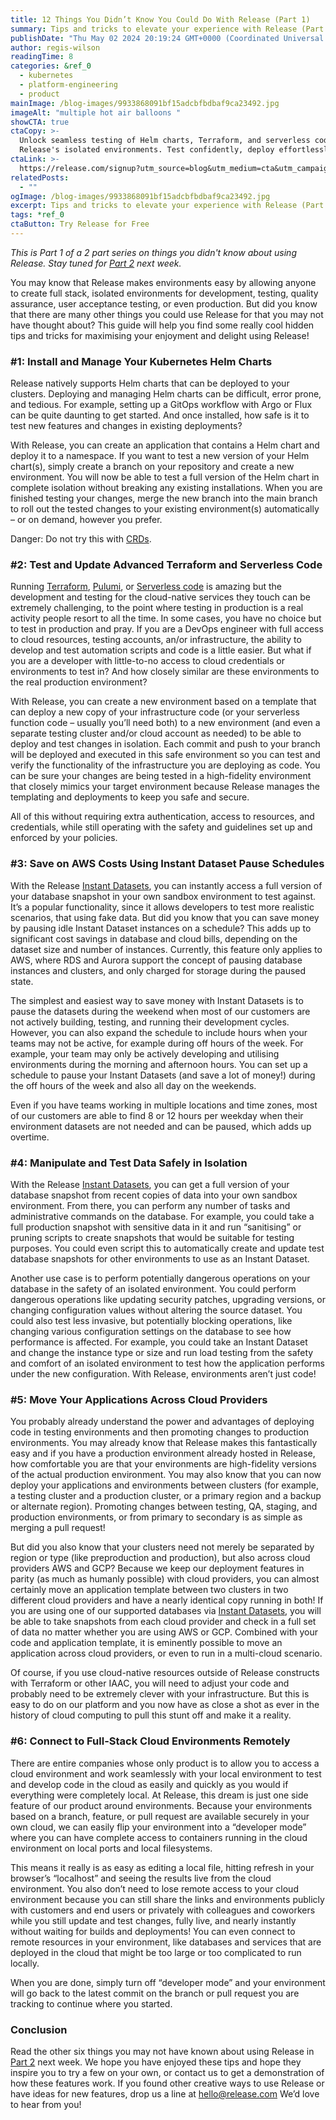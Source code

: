 ```yaml
---
title: 12 Things You Didn’t Know You Could Do With Release (Part 1)
summary: Tips and tricks to elevate your experience with Release (Part 1)
publishDate: "Thu May 02 2024 20:19:24 GMT+0000 (Coordinated Universal Time)"
author: regis-wilson
readingTime: 8
categories: &ref_0
  - kubernetes
  - platform-engineering
  - product
mainImage: /blog-images/9933868091bf15adcbfbdbaf9ca23492.jpg
imageAlt: "multiple hot air balloons "
showCTA: true
ctaCopy: >-
  Unlock seamless testing of Helm charts, Terraform, and serverless code with
  Release's isolated environments. Test confidently, deploy effortlessly.
ctaLink: >-
  https://release.com/signup?utm_source=blog&utm_medium=cta&utm_campaign=blog-cta&utm_content=12-things-you-didnt-know-you-could-do-with-release-part-1
relatedPosts:
  - ""
ogImage: /blog-images/9933868091bf15adcbfbdbaf9ca23492.jpg
excerpt: Tips and tricks to elevate your experience with Release (Part 1)
tags: *ref_0
ctaButton: Try Release for Free
---
```


‍*This is Part 1 of a 2 part series on things you didn't know about using Release. Stay tuned for* [_Part 2_](https://release.com/blog/12-things-you-didnt-know-you-could-do-with-release-part-2) _next week._

You may know that Release makes environments easy by allowing anyone to create full stack, isolated environments for development, testing, quality assurance, user acceptance testing, or even production. But did you know that there are many other things you could use Release for that you may not have thought about? This guide will help you find some really cool hidden tips and tricks for maximising your enjoyment and delight using Release!

### #1: Install and Manage Your Kubernetes Helm Charts

Release natively supports Helm charts that can be deployed to your clusters. Deploying and managing Helm charts can be difficult, error prone, and tedious. For example, setting up a GitOps workflow with Argo or Flux can be quite daunting to get started. And once installed, how safe is it to test new features and changes in existing deployments?

With Release, you can create an application that contains a Helm chart and deploy it to a namespace. If you want to test a new version of your Helm chart(s), simply create a branch on your repository and create a new environment. You will now be able to test a full version of the Helm chart in complete isolation without breaking any existing installations. When you are finished testing your changes, merge the new branch into the main branch to roll out the tested changes to your existing environment(s) automatically – or on demand, however you prefer.

Danger: Do not try this with [CRDs](https://hackmd.io/@carvel/rJKraqlDD).

### #2: Test and Update Advanced Terraform and Serverless Code

Running [Terraform](https://www.terraform.io/), [Pulumi](https://www.pulumi.com/), or [Serverless code](https://en.wikipedia.org/wiki/Serverless_computing) is amazing but the development and testing for the cloud-native services they touch can be extremely challenging, to the point where testing in production is a real activity people resort to all the time. In some cases, you have no choice but to test in production and pray. If you are a DevOps engineer with full access to cloud resources, testing accounts, an/or infrastructure, the ability to develop and test automation scripts and code is a little easier. But what if you are a developer with little-to-no access to cloud credentials or environments to test in? And how closely similar are these environments to the real production environment?

With Release, you can create a new environment based on a template that can deploy a new copy of your infrastructure code (or your serverless function code – usually you’ll need both) to a new environment (and even a separate testing cluster and/or cloud account as needed) to be able to deploy and test changes in isolation. Each commit and push to your branch will be deployed and executed in this safe environment so you can test and verify the functionality of the infrastructure you are deploying as code. You can be sure your changes are being tested in a high-fidelity environment that closely mimics your target environment because Release manages the templating and deployments to keep you safe and secure.

All of this without requiring extra authentication, access to resources, and credentials, while still operating with the safety and guidelines set up and enforced by your policies.

### #3: Save on AWS Costs Using Instant Dataset Pause Schedules

With the Release [Instant Datasets](https://docs.release.com/reference-documentation/instant-datasets-aws), you can instantly access a full version of your database snapshot in your own sandbox environment to test against. It’s a popular functionality, since it allows developers to test more realistic scenarios, that using fake data. But did you know that you can save money by pausing idle Instant Dataset instances on a schedule? This adds up to significant cost savings in database and cloud bills, depending on the dataset size and number of instances. Currently, this feature only applies to AWS, where RDS and Aurora support the concept of pausing database instances and clusters, and only charged for storage during the paused state.

The simplest and easiest way to save money with Instant Datasets is to pause the datasets during the weekend when most of our customers are not actively building, testing, and running their development cycles. However, you can also expand the schedule to include hours when your teams may not be active, for example during off hours of the week. For example, your team may only be actively developing and utilising environments during the morning and afternoon hours. You can set up a schedule to pause your Instant Datasets (and save a lot of money!) during the off hours of the week and also all day on the weekends.

Even if you have teams working in multiple locations and time zones, most of our customers are able to find 8 or 12 hours per weekday when their environment datasets are not needed and can be paused, which adds up overtime.

### #4: Manipulate and Test Data Safely in Isolation

With the Release [Instant Datasets](https://docs.release.com/reference-documentation/instant-datasets-aws), you can get a full version of your database snapshot from recent copies of data into your own sandbox environment. From there, you can perform any number of tasks and administrative commands on the database. For example, you could take a full production snapshot with sensitive data in it and run “sanitising” or pruning scripts to create snapshots that would be suitable for testing purposes. You could even script this to automatically create and update test database snapshots for other environments to use as an Instant Dataset.

Another use case is to perform potentially dangerous operations on your database in the safety of an isolated environment. You could perform dangerous operations like updating security patches, upgrading versions, or changing configuration values without altering the source dataset. You could also test less invasive, but potentially blocking operations, like changing various configuration settings on the database to see how performance is affected. For example, you could take an Instant Dataset and change the instance type or size and run load testing from the safety and comfort of an isolated environment to test how the application performs under the new configuration. With Release, environments aren’t just code!

### #5: Move Your Applications Across Cloud Providers

You probably already understand the power and advantages of deploying code in testing environments and then promoting changes to production environments. You may already know that Release makes this fantastically easy and if you have a production environment already hosted in Release, how comfortable you are that your environments are high-fidelity versions of the actual production environment. You may also know that you can now deploy your applications and environments between clusters (for example, a testing cluster and a production cluster, or a primary region and a backup or alternate region). Promoting changes between testing, QA, staging, and production environments, or from primary to secondary is as simple as merging a pull request!

But did you also know that your clusters need not merely be separated by region or type (like preproduction and production), but also across cloud providers AWS and GCP? Because we keep our deployment features in parity (as much as humanly possible) with cloud providers, you can almost certainly move an application template between two clusters in two different cloud providers and have a nearly identical copy running in both! If you are using one of our supported databases via [Instant Datasets](https://docs.release.com/reference-documentation/instant-datasets-aws), you will be able to take snapshots from each cloud provider and check in a full set of data no matter whether you are using AWS or GCP. Combined with your code and application template, it is eminently possible to move an application across cloud providers, or even to run in a multi-cloud scenario.

Of course, if you use cloud-native resources outside of Release constructs with Terraform or other IAAC, you will need to adjust your code and probably need to be extremely clever with your infrastructure. But this is easy to do on our platform and you now have as close a shot as ever in the history of cloud computing to pull this stunt off and make it a reality.

### #6: Connect to Full-Stack Cloud Environments Remotely

There are entire companies whose only product is to allow you to access a cloud environment and work seamlessly with your local environment to test and develop code in the cloud as easily and quickly as you would if everything were completely local. At Release, this dream is just one side feature of our product around environments. Because your environments based on a branch, feature, or pull request are available securely in your own cloud, we can easily flip your environment into a “developer mode” where you can have complete access to containers running in the cloud environment on local ports and local filesystems.

This means it really is as easy as editing a local file, hitting refresh in your browser’s “localhost” and seeing the results live from the cloud environment. You also don’t need to lose remote access to your cloud environment because you can still share the links and environments publicly with customers and end users or privately with colleagues and coworkers while you still update and test changes, fully live, and nearly instantly without waiting for builds and deployments! You can even connect to remote resources in your environment, like databases and services that are deployed in the cloud that might be too large or too complicated to run locally.

When you are done, simply turn off “developer mode” and your environment will go back to the latest commit on the branch or pull request you are tracking to continue where you started.

### Conclusion

Read the other six things you may not have known about using Release in [Part 2](https://release.com/blog/12-things-you-didnt-know-you-could-do-with-release-part-2) next week. We hope you have enjoyed these tips and hope they inspire you to try a few on your own, or contact us to get a demonstration of how these features work. If you found other creative ways to use Release or have ideas for new features, drop us a line at [hello@release.com](mailto:hello@release.com) We’d love to hear from you!
